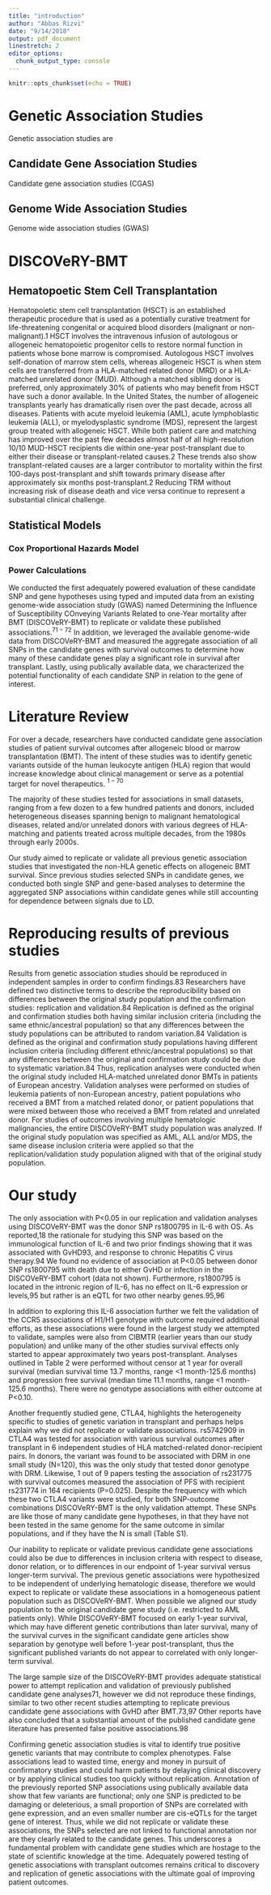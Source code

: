 ```yaml
---
title: "introduction"
author: "Abbas Rizvi"
date: "9/14/2018"
output: pdf_document  
linestretch: 2 
editor_options: 
  chunk_output_type: console
---
```


```r
knitr::opts_chunk$set(echo = TRUE)
```

# Genetic Association Studies
Genetic association studies are

## Candidate Gene Association Studies
Candidate gene association studies (CGAS)


## Genome Wide Association Studies
Genome wide association studies (GWAS)



# DISCOVeRY-BMT

## Hematopoetic Stem Cell Transplantation
Hematopoietic stem cell transplantation (HSCT) is an established therapeutic procedure that is used as a potentially curative treatment for life-threatening congenital or acquired blood disorders (malignant or non-malignant).1 HSCT involves the intravenous infusion of autologous or allogeneic hematopoietic progenitor cells to restore normal function in patients whose bone marrow is compromised. Autologous HSCT involves self-donation of marrow stem cells, whereas allogeneic HSCT is when stem cells are transferred from a HLA-matched related donor (MRD) or a HLA-matched unrelated donor (MUD). Although a matched sibling donor is preferred, only approximately 30% of patients who may benefit from HSCT have such a donor available. In the United States, the number of allogeneic transplants yearly has dramatically risen over the past decade, across all diseases. Patients with acute myeloid leukemia (AML), acute lymphoblastic leukemia (ALL), or myelodysplastic syndrome (MDS), represent the largest group treated with allogeneic HSCT. While both patient care and matching has improved over the past few decades almost half of all high-resolution 10/10 MUD-HSCT recipients die within one-year post-transplant due to either their disease or transplant-related causes.2 These trends also show transplant-related causes are a larger contributor to mortality within the first 100-days post-transplant and shift towards primary disease after approximately six months post-transplant.2 Reducing TRM without increasing risk of disease death and vice versa continue to represent a substantial clinical challenge.

## Statistical Models

### Cox Proportional Hazards Model



### Power Calculations

We conducted the first adequately powered evaluation of these candidate SNP and gene hypotheses using typed and imputed data from an existing genome-wide association study (GWAS) named Determining the Influence of Susceptibility COnveying Variants Related to one-Year mortality after BMT (DISCOVeRY-BMT) to replicate or validate these published associations.$^{71-72}$ In addition, we leveraged the available genome-wide data from DISCOVeRY-BMT and measured the aggregate association of all SNPs in the candidate genes with survival outcomes to determine how many of these candidate genes play a significant role in survival after transplant. Lastly, using publically available data, we characterized the potential functionality of each candidate SNP in relation to the gene of interest. 



# Literature Review
For over a decade, researchers have conducted candidate gene association studies of patient survival outcomes after allogeneic blood or marrow transplantation (BMT). The intent of these studies was to identify genetic variants outside of the human leukocyte antigen (HLA) region that would increase knowledge about clinical management or serve as a potential target for novel therapeutics. $^{1-70}$ 

The majority of these studies tested for associations in small datasets, ranging from a few dozen to a few hundred patients and donors, included heterogeneous diseases spanning benign to malignant hematological diseases, related and/or unrelated donors with various degrees of HLA-matching and patients treated across multiple decades, from the 1980s through early 2000s. 

Our study aimed to replicate or validate all previous genetic association studies that investigated the non-HLA genetic effects on allogeneic BMT survival. Since previous studies selected SNPs in candidate genes, we conducted both single SNP and gene-based analyses to determine the aggregated SNP associations within candidate genes while still accounting for dependence between signals due to LD.    


# Reproducing results of previous studies
Results from genetic association studies should be reproduced in independent samples in order to confirm findings.83 Researchers have defined two distinctive terms to describe the reproducibility based on differences between the original study population and the confirmation studies: replication and validation.84 Replication is defined as the original and confirmation studies both having similar inclusion criteria (including the same ethnic/ancestral population) so that any differences between the study populations can be attributed to random variation.84 Validation is defined as the original and confirmation study populations having different inclusion criteria (including different ethnic/ancestral populations) so that any differences between the original and confirmation study could be due to systematic variation.84  Thus, replication analyses were conducted when the original study included HLA-matched unrelated donor BMTs in patients of European ancestry. Validation analyses were performed on studies of leukemia patients of non-European ancestry, patient populations who received a BMT from a matched related donor, or patient populations that were mixed between those who received a BMT from related and unrelated donor. For studies of outcomes involving multiple hematologic malignancies, the entire DISCOVeRY-BMT study population was analyzed. If the original study population was specified as AML, ALL and/or MDS, the same disease inclusion criteria were applied so that the replication/validation study population aligned with that of the original study population. 

# Our study

The only association with P<0.05 in our replication and validation analyses using DISCOVeRY-BMT was the donor SNP rs1800795 in IL-6 with OS. As reported,18 the rationale for studying this SNP was based on the immunological function of IL-6 and two prior findings showing that it was associated with GvHD93, and response to chronic Hepatitis C virus therapy.94 We found no evidence of association at P<0.05 between donor SNP rs1800795 with death due to either GvHD or infection in the DISCOVeRY-BMT cohort (data not shown). Furthermore, rs1800795 is located in the intronic region of IL-6, has no effect on IL-6 expression or levels,95 but rather is an eQTL for two other nearby genes.95,96 

In addition to exploring this IL-6 association further we felt the validation of the CCR5 associations of H1/H1 genotype with outcome required additional efforts, as these associations were found in the largest study we attempted to validate, samples were also from CIBMTR (earlier years than our study population) and unlike many of the other studies survival effects only started to appear approximately two years post-transplant. Analyses outlined in Table 2 were performed without censor at 1 year for overall survival (median survival time 13.7 months, range <1 month-125.6 months) and progression free survival (median time 11.1 months, range <1 month-125.6 months). There were no genotype associations with either outcome at P<0.10. 

Another frequently studied gene, CTLA4, highlights the heterogeneity specific to studies of genetic variation in transplant and perhaps helps explain why we did not replicate or validate associations. rs5742909 in CTLA4 was tested for association with various survival outcomes after transplant in 6 independent studies of HLA matched-related donor-recipient pairs. In donors, the variant was found to be associated with DRM in one small study (N=120), this was the only study that tested donor genotype with DRM. Likewise, 1 out of 9 papers testing the association of rs231775 with survival outcomes measured the association of PFS with recipient rs231774 in 164 recipients (P=0.025). Despite the frequency with which these two CTLA4 variants were studied, for both SNP-outcome combinations DISCOVeRY-BMT is the only validation attempt.  These SNPs are like those of many candidate gene hypotheses, in that they have not been tested in the same genome for the same outcome in similar populations, and if they have the N is small (Table S1).

Our inability to replicate or validate previous candidate gene associations could also be due to differences in inclusion criteria with respect to disease, donor relation, or to differences in our endpoint of 1-year survival versus longer-term survival. The previous genetic associations were hypothesized to be independent of underlying hematologic disease, therefore we would expect to replicate or validate these associations in a homogeneous patient population such as DISCOVeRY-BMT. When possible we aligned our study population to the original candidate gene study (i.e. restricted to AML patients only). While DISCOVeRY-BMT focused on early 1-year survival, which may have different genetic contributions than later survival, many of the survival curves in the significant candidate gene articles show separation by genotype well before 1-year post-transplant, thus the significant published variants do not appear to correlated with only longer-term survival.

The large sample size of the DISCOVeRY-BMT provides adequate statistical power to attempt replication and validation of previously published candidate gene analyses71, however we did not reproduce these findings, similar to two other recent studies attempting to replicate previous candidate gene associations with GvHD after BMT.73,97 Other reports have also concluded that a substantial amount of the published candidate gene literature has presented false positive associations.98 

Confirming genetic association studies is vital to identify true positive genetic variants that may contribute to complex phenotypes. False associations lead to wasted time, energy and money in pursuit of confirmatory studies and could harm patients by delaying clinical discovery or by applying clinical studies too quickly without replication. Annotation of the previously reported SNP associations using publically available data show that few variants are functional; only one SNP is predicted to be damaging or deleterious, a small proportion of SNPs are correlated with gene expression, and an even smaller number are cis-eQTLs for the target gene of interest. Thus, while we did not replicate or validate these associations, the SNPs selected are not linked to functional annotation nor are they clearly related to the candidate genes. This underscores a fundamental problem with candidate gene studies which are hostage to the state of scientific knowledge at the time. Adequately powered testing of genetic associations with transplant outcomes remains critical to discovery and replication of genetic associations with the ultimate goal of improving patient outcomes.


